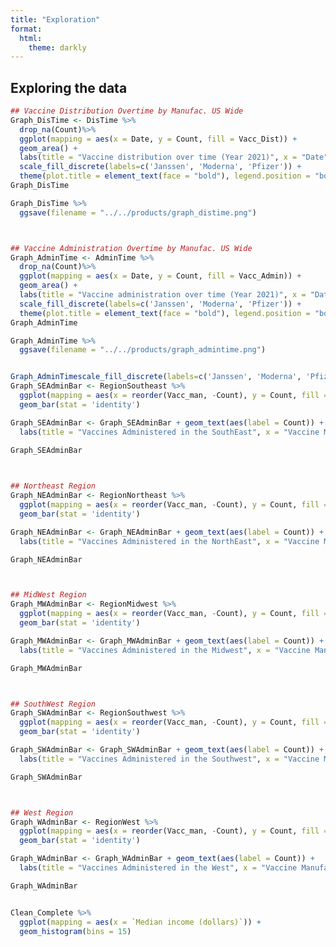 ```yaml
---
title: "Exploration"
format:
  html:
    theme: darkly
---
```


## Exploring the data
```r
## Vaccine Distribution Overtime by Manufac. US Wide
Graph_DisTime <- DisTime %>%
  drop_na(Count)%>%
  ggplot(mapping = aes(x = Date, y = Count, fill = Vacc_Dist)) +
  geom_area() +
  labs(title = "Vaccine distribution over time (Year 2021)", x = "Date", y = "Count", fill = "Vaccine Manufacturer") +
  scale_fill_discrete(labels=c('Janssen', 'Moderna', 'Pfizer')) +
  theme(plot.title = element_text(face = "bold"), legend.position = "bottom")
Graph_DisTime

Graph_DisTime %>%
  ggsave(filename = "../../products/graph_distime.png")



## Vaccine Administration Overtime by Manufac. US Wide
Graph_AdminTime <- AdminTime %>%
  drop_na(Count)%>%
  ggplot(mapping = aes(x = Date, y = Count, fill = Vacc_Admin)) +
  geom_area() +
  labs(title = "Vaccine administration over time (Year 2021)", x = "Date", y = "Count", fill = "Vaccine Manufacturer") +
  scale_fill_discrete(labels=c('Janssen', 'Moderna', 'Pfizer')) +
  theme(plot.title = element_text(face = "bold"), legend.position = "bottom")
Graph_AdminTime

Graph_AdminTime %>%
  ggsave(filename = "../../products/graph_admintime.png")


Graph_AdminTimescale_fill_discrete(labels=c('Janssen', 'Moderna', 'Pfizer'))## Southeast Region
Graph_SEAdminBar <- RegionSoutheast %>%
  ggplot(mapping = aes(x = reorder(Vacc_man, -Count), y = Count, fill = Vacc_man)) +
  geom_bar(stat = 'identity') 

Graph_SEAdminBar <- Graph_SEAdminBar + geom_text(aes(label = Count)) + 
  labs(title = "Vaccines Administered in the SouthEast", x = "Vaccine Manufacters", y = "Count")
  
Graph_SEAdminBar



## Northeast Region
Graph_NEAdminBar <- RegionNortheast %>%
  ggplot(mapping = aes(x = reorder(Vacc_man, -Count), y = Count, fill = Vacc_man)) +
  geom_bar(stat = 'identity') 

Graph_NEAdminBar <- Graph_NEAdminBar + geom_text(aes(label = Count)) + 
  labs(title = "Vaccines Administered in the NorthEast", x = "Vaccine Manufacters", y = "Count")

Graph_NEAdminBar



## MidWest Region
Graph_MWAdminBar <- RegionMidwest %>%
  ggplot(mapping = aes(x = reorder(Vacc_man, -Count), y = Count, fill = Vacc_man)) +
  geom_bar(stat = 'identity') 

Graph_MWAdminBar <- Graph_MWAdminBar + geom_text(aes(label = Count)) + 
  labs(title = "Vaccines Administered in the Midwest", x = "Vaccine Manufacters", y = "Count")

Graph_MWAdminBar



## SouthWest Region
Graph_SWAdminBar <- RegionSouthwest %>%
  ggplot(mapping = aes(x = reorder(Vacc_man, -Count), y = Count, fill = Vacc_man)) +
  geom_bar(stat = 'identity') 

Graph_SWAdminBar <- Graph_SWAdminBar + geom_text(aes(label = Count)) + 
  labs(title = "Vaccines Administered in the Southwest", x = "Vaccine Manufacters", y = "Count")

Graph_SWAdminBar



## West Region
Graph_WAdminBar <- RegionWest %>%
  ggplot(mapping = aes(x = reorder(Vacc_man, -Count), y = Count, fill = Vacc_man)) +
  geom_bar(stat = 'identity') 

Graph_WAdminBar <- Graph_WAdminBar + geom_text(aes(label = Count)) + 
  labs(title = "Vaccines Administered in the West", x = "Vaccine Manufacters", y = "Count")

Graph_WAdminBar


Clean_Complete %>%
  ggplot(mapping = aes(x = `Median income (dollars)`)) +
  geom_histogram(bins = 15)
```


